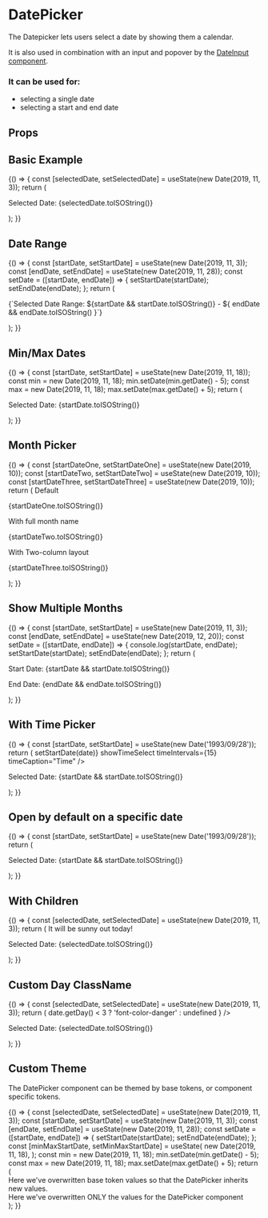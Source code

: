 
<Meta title="Components/DatePicker/Overview" component={DatePicker} />

# DatePicker

The Datepicker lets users select a date by showing them a calendar.

It is also used in combination with an input and popover by the [DateInput component](/?path=/docs/components-dateinput-overview--basic-usage).

### It can be used for:

- selecting a single date
- selecting a start and end date

## Props

<ArgsTable of={DatePicker} />

## Basic Example

<Canvas>
  <Story name="Basic Example">
    {() => {
      const [selectedDate, setSelectedDate] = useState(new Date(2019, 11, 3));
      return (
        <Box gap="md">
          <DatePicker onChange={setSelectedDate} selected={selectedDate} />
          <p>Selected Date: {selectedDate.toISOString()}</p>
        </Box>
      );
    }}
  </Story>
</Canvas>

## Date Range

<Canvas>
  <Story name="Date Range">
    {() => {
      const [startDate, setStartDate] = useState(new Date(2019, 11, 3));
      const [endDate, setEndDate] = useState(new Date(2019, 11, 28));
      const setDate = ([startDate, endDate]) => {
        setStartDate(startDate);
        setEndDate(endDate);
      };
      return (
        <Box gap="md">
          <DatePicker
            onChange={setDate}
            selected={startDate}
            startDate={startDate}
            endDate={endDate}
            selectsRange
          />
          <p>
            {`Selected Date Range: ${startDate && startDate.toISOString()} - ${
              endDate && endDate.toISOString()
            }`}
          </p>
        </Box>
      );
    }}
  </Story>
</Canvas>

## Min/Max Dates

<Canvas>
  <Story name="Min/max Dates">
    {() => {
      const [startDate, setStartDate] = useState(new Date(2019, 11, 18));
      const min = new Date(2019, 11, 18);
      min.setDate(min.getDate() - 5);
      const max = new Date(2019, 11, 18);
      max.setDate(max.getDate() + 5);
      return (
        <Box gap="md">
          <DatePicker
            selected={startDate}
            onChange={setStartDate}
            minDate={min}
            maxDate={max}
          />
          <p>Selected Date: {startDate.toISOString()}</p>
        </Box>
      );
    }}
  </Story>
</Canvas>

## Month Picker

<Canvas>
  <Story name="Month Picker">
    {() => {
      const [startDateOne, setStartDateOne] = useState(new Date(2019, 10));
      const [startDateTwo, setStartDateTwo] = useState(new Date(2019, 10));
      const [startDateThree, setStartDateThree] = useState(new Date(2019, 10));
      return (
        <Box display="flex" direction="row" gap="md">
          <Box
            gap="md"
            display="flex"
            direction="column"
            alignItems="center"
            width="33"
          >
            <Heading size="md">Default</Heading>
            <DatePicker
              selected={startDateOne}
              onChange={setStartDateOne}
              showMonthYearPicker
            />
            <p>{startDateOne.toISOString()}</p>
          </Box>
          <Box
            gap="md"
            display="flex"
            direction="column"
            alignItems="center"
            width="33"
          >
            <Heading size="md">With full month name</Heading>
            <DatePicker
              selected={startDateTwo}
              onChange={setStartDateTwo}
              showMonthYearPicker
              showFullMonthYearPicker
            />
            <p>{startDateTwo.toISOString()}</p>
          </Box>
          <Box
            gap="md"
            display="flex"
            direction="column"
            alignItems="center"
            width="33"
          >
            <Heading size="md">With Two-column layout</Heading>
            <DatePicker
              selected={startDateThree}
              onChange={setStartDateThree}
              showMonthYearPicker
              showFullMonthYearPicker
              showTwoColumnMonthYearPicker
            />
            <p>{startDateThree.toISOString()}</p>
          </Box>
        </Box>
      );
    }}
  </Story>
</Canvas>

## Show Multiple Months

<Canvas>
  <Story name="Multiple Months">
    {() => {
      const [startDate, setStartDate] = useState(new Date(2019, 11, 3));
      const [endDate, setEndDate] = useState(new Date(2019, 12, 20));
      const setDate = ([startDate, endDate]) => {
        console.log(startDate, endDate);
        setStartDate(startDate);
        setEndDate(endDate);
      };
      return (
        <Box gap="md">
          <DatePicker
            onChange={setDate}
            selected={startDate}
            startDate={startDate}
            endDate={endDate}
            selectsRange
            monthsShown={2}
          />
          <p>Start Date: {startDate && startDate.toISOString()}</p>
          <p>End Date: {endDate && endDate.toISOString()}</p>
        </Box>
      );
    }}
  </Story>
</Canvas>

## With Time Picker

<Canvas>
  <Story name="With Time Picker">
    {() => {
      const [startDate, setStartDate] = useState(new Date('1993/09/28'));
      return (
        <Box gap="md">
          <DatePicker
            selected={startDate}
            onChange={date => setStartDate(date)}
            showTimeSelect
            timeIntervals={15}
            timeCaption="Time"
          />
          <p>Selected Date: {startDate && startDate.toISOString()}</p>
        </Box>
      );
    }}
  </Story>
</Canvas>

## Open by default on a specific date

<Canvas>
  <Story name="Open on Date">
    {() => {
      const [startDate, setStartDate] = useState(new Date('1993/09/28'));
      return (
        <Box gap="md">
          <DatePicker
            onChange={setStartDate}
            selected={startDate}
            openToDate={new Date('1993/09/28')}
          />
          <p>Selected Date: {startDate && startDate.toISOString()}</p>
        </Box>
      );
    }}
  </Story>
</Canvas>

## With Children

<Canvas>
  <Story name="With Children">
    {() => {
      const [selectedDate, setSelectedDate] = useState(new Date(2019, 11, 3));
      return (
        <Box gap="md">
          <DatePicker onChange={setSelectedDate} selected={selectedDate}>
            <Box
              display="block"
              style={{ textAlign: 'center' }}
              color="primary"
            >
              It will be sunny out today!
            </Box>
          </DatePicker>
          <p>Selected Date: {selectedDate.toISOString()}</p>
        </Box>
      );
    }}
  </Story>
</Canvas>

## Custom Day ClassName

<Canvas>
  <Story name="Day Classname">
    {() => {
      const [selectedDate, setSelectedDate] = useState(new Date(2019, 11, 3));
      return (
        <Box gap="md">
          <DatePicker
            onChange={setSelectedDate}
            selected={selectedDate}
            dayClassName={date =>
              date.getDay() < 3 ? 'font-color-danger' : undefined
            }
          />
          <p>Selected Date: {selectedDate.toISOString()}</p>
        </Box>
      );
    }}
  </Story>
</Canvas>

## Custom Theme

The DatePicker component can be themed by base tokens, or component specific tokens.

<Canvas>
  <Story name="With Custom Theme">
    {() => {
      const [selectedDate, setSelectedDate] = useState(new Date(2019, 11, 3));
      const [startDate, setStartDate] = useState(new Date(2019, 11, 3));
      const [endDate, setEndDate] = useState(new Date(2019, 11, 28));
      const setDate = ([startDate, endDate]) => {
        setStartDate(startDate);
        setEndDate(endDate);
      };
      const [minMaxStartDate, setMinMaxStartDate] = useState(
        new Date(2019, 11, 18),
      );
      const min = new Date(2019, 11, 18);
      min.setDate(min.getDate() - 5);
      const max = new Date(2019, 11, 18);
      max.setDate(max.getDate() + 5);
      return (
        <Box gap="md">
          <div
            style={{
              '--color-brand-primary-50': '#CFC5E9',
              '--color-brand-primary-400': '#785CC0',
              '--color-brand-primary-500': '#603FB5',
              '--color-brand-primary-600': '#5839AE',
            }}
          >
            <Box margin="md 0" fontWeight="bold">
              Here we've overwritten base token values so that the DatePicker
              inherits new values.
            </Box>
            <DatePicker onChange={setSelectedDate} selected={selectedDate} />
          </div>
          <div
            style={{
              '--date-picker-font-color': 'var(--color-brand-white-500)',
              '--date-picker-background-color': 'var(--color-brand-grey-800)',
              '--date-picker-border-radius': 'var(--size-border-radius-lg)',
              '--date-picker-item-background-color-selected': '#603FB5',
              '--date-picker-item-background-color-selected-hover': '#4E31A5',
              '--date-picker-item-background-color-hover': '#785CC0',
              '--date-picker-navigation-icon-color':
                'var(--color-brand-white-500)',
              '--date-picker-navigation-icon-color-hover':
                'var(--color-brand-grey-300)',
              '--date-picker-item-border-radius': '0',
              '--date-picker-item-background-color-in-range': '#785CC0',
              '--date-picker-item-font-color-disabled':
                'var(--color-brand-grey-500)',
            }}
          >
            <Box margin="md 0" fontWeight="bold">
              Here we've overwritten ONLY the values for the DatePicker
              component
            </Box>
            <Box direction="row" gap="md" wrap>
              <DatePicker onChange={setSelectedDate} selected={selectedDate} />
              <DatePicker
                onChange={setDate}
                selected={startDate}
                startDate={startDate}
                endDate={endDate}
                selectsRange
                monthsShown={2}
              />
              <DatePicker
                selected={minMaxStartDate}
                onChange={setMinMaxStartDate}
                minDate={min}
                maxDate={max}
              />
            </Box>
          </div>
        </Box>
      );
    }}
  </Story>
</Canvas>
